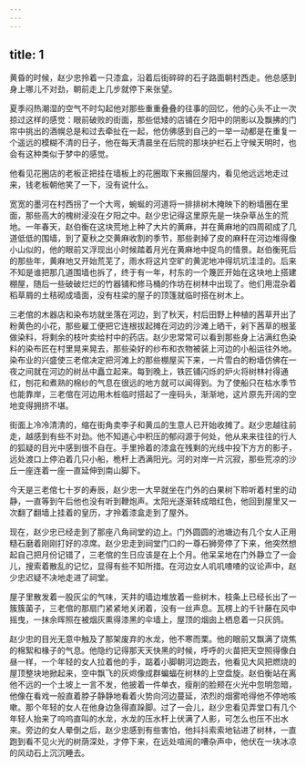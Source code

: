 ```yaml
---
---
---
```

title: 1
---



黄昏的时候，赵少忠拎着一只漆盒，沿着后街碎碎的石子路面朝村西走。他总感到身上哪儿不对劲，朝前走上几步就停下来张望。

夏季闷热潮湿的空气不时勾起他对那些重重叠叠的往事的回忆，他的心头不止一次掠过这样的感觉：眼前破败的街面，那些低矮的店铺在夕阳中的阴影以及飘拂的门帘中挑出的酒幌总是和过去牵扯在一起，他仿佛感到自己的一举一动都是在重复一个遥远的模糊不清的日子，他在每天清晨坐在后院的那块护栏石上守候天明时，也会有这种类似于梦中的感觉。

他看见花圈店的老板正把挂在墙板上的花圈取下来搬回屋内，看见他远远地走过来，钱老板朝他笑了一下，没有说什么。

宽宽的墨河在村西拐了一个大弯，蜿蜒的河道将一排排树木掩映下的粉墙圈在里面，那些高大的槐树浸没在夕阳之中。赵少忠记得这里原先是一块杂草丛生的荒地。一年春天，赵伯衡在这块荒地上种了大片的黄麻，并在黄麻地的四周砌成了几道低低的围墙，到了夏秋之交黄麻收割的季节，那些剥掉了皮的麻秆在河边堆得像小山似的，他的眼前又浮现出小时候踏着月光在黄麻地中捉鸟的情景。赵伯衡死后的那些年，黄麻地又开始荒芜了，雨水将这片空旷的黄泥地冲得坑坑洼洼的。后来不知是谁把那几道围墙也拆了，终于有一年，村东的一个篾匠开始在这块地上搭建棚屋，随后一些破破烂烂的竹器铺和修马桶的作坊在树林中出现了。他们用混杂着稻草屑的土秸砌成墙面，没有柱梁的屋子的顶篷就临时搭在树木上。

三老倌的木器店和染布坊就坐落在河边，到了秋天，村后田野上种植的茜草开出了粉黄色的小花，那些雇工便把它连根拔起摊在河边的沙滩上晒干，剁下茜草的根茎做染料，将剩余的枝叶卖给村中的药店。赵少忠常常可以看到那些身上沾满红色染料的染布匠在村里晃来晃去，那些染好的纱布和衣物被装上河边的小船运往外地。染布业的兴盛使三老倌决定把河滩上的那些棚屋买下来，一片雪白的粉墙仿佛在一夜之间就在河边的树丛中矗立起来。每到晚上，铁匠铺闪烁的炉火将树林衬得通红，刨花和煮熟的棉纱的气息在很远的地方就可以闻得到。为了使船只在枯水季节也能靠岸，三老倌在河边用木桩临时搭起了一座码头，渐渐地，这片原先开阔的空地变得拥挤不堪。

街面上冷冷清清的，缩在街角卖李子和黄瓜的生意人已开始收摊了。赵少忠越往前走，越感到有些不对劲。他不知道心中积压的郁闷源于何处，他从来来往往的行人的狐疑的目光中感到很不自在。手里拎着的漆盒在残剩的光线中投下方方的影子，远处渡口上停泊着几只小船，桅杆上洒满阳光。河的对岸一片沉寂，那些荒凉的沙丘一座连着一座一直延伸到南山脚下。

今天是三老倌七十岁的寿辰，赵少忠一大早就坐在门外的白果树下聆听着村里的动静，一直等到午后他也没有听到鞭炮声。太阳光逐渐转成暗红色，他回到屋里又一次翻了翻墙上挂着的皇历，才拎着漆盒走到了屋外。

现在，赵少忠已经走到了那座八角祠堂的边上。门外圆圆的池塘边有几个女人正用糙石磨着刚刚打好的凉席。赵少忠走到祠堂门口的一尊石狮旁停了下来，他突然想起自己把月份记错了，三老倌的生日应该是在上个月。他呆呆地在门外静立了一会儿，搜索着散乱的记忆，显得有些不知所措。在河边女人叽叽喳喳的议论声中，赵少忠迟疑不决地走进了祠堂。

屋子里散发着一股灰尘的气味，天井的墙边堆放着一些树木，枝条上已经长出了一簇簇菌子，三老倌的那扇门紧紧地关闭着，没有一丝声息。瓦楞上的千针藤在风中摇曳，一抹余晖照在被烟灰熏得漆黑的伞墙上，屋顶的烟囱上栖息着一只灰鸽。

赵少忠的目光无意中触及了那架废弃的水龙，他不寒而栗。他的眼前又飘满了烧焦的棉絮和椽子的气息。他隐约记得那天天快黑的时候，呼呼的火苗把天空照得像白昼一样，一个年轻的女人拉着他的手，踮着小脚朝河边跑去，他看见大风把燃烧的屋顶整块地掀起来，空中飘飞的灰烬像成群蝙蝠在树林的上空盘旋。赵伯衡站在离他不远的一个土坡上一言不发，他披着一件单衣，瘦削的脸颊在火光中忽明忽暗，他像在看戏一般直着脖子静静地看着火势向河边蔓延，浓烈的烟雾呛得他不停地咳嗽。那个年轻的女人在他身边急得直跺脚。过了一会儿，赵少忠看见弄堂口有几个年轻人抬来了呜呜直叫的水龙，水龙的压水杆上伏满了人影，可怎么也压不出水来。旁边的女人晕倒之后，赵少忠感到有些害怕，他抖抖索索地钻进了树林，一直跑到看不见火光的树荫深处，才停下来，在远处喧闹的嘈杂声中，他伏在一块冰凉的风动石上沉沉睡去。